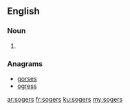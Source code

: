 ==English==

===Noun===
{{head|en|plural}}

# {{plural of|soger|lang=en}}

===Anagrams===
* [[gorses#English|gorses]]
* [[ogress#English|ogress]]

[[ar:sogers]]
[[fr:sogers]]
[[ku:sogers]]
[[my:sogers]]